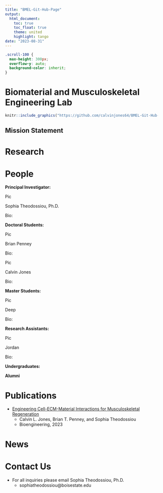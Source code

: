 ```yaml
---
title: "BMEL-Git-Hub-Page"
output:
  html_document:
    toc: true 
    toc_float: true 
    theme: united 
    highlight: tango 
date: "2023-08-31"
---
```


```css
.scroll-100 {
  max-height: 300px;
  overflow-y: auto;
  background-color: inherit;
}

```

# Biomaterial and Musculoskeletal Engineering Lab 

```r

knitr::include_graphics("https://github.com/calvinjones64/BMEL-Git-Hub-Page/blob/main/images/BMEL/BMEL_Logo.jpg?raw=true")

```

## Mission Statement 

# Research


# People 

**Principal Investigator:** 

Pic

Sophia Theodossiou, Ph.D.  

Bio: 

**Doctoral Students:** 

Pic 

Brian Penney 

Bio: 

Pic 

Calvin Jones

Bio: 

**Master Students:** 

Pic 

Deep

Bio: 

**Research Assistants:**

Pic 

Jordan 

Bio:

**Undergraduates:** 

**Alumni** 

# Publications

- [Engineering Cell-ECM-Material Interactions for Musculoskeletal Regeneration](https://www.mdpi.com/2306-5354/10/4/453)
  + Calvin L. Jones, Brian T. Penney, and Sophia Theodossiou 
  + Bioengineering, 2023

# News 

# Contact Us

* For all inquiries please email Sophia Theodossiou, Ph.D.
  + sophiatheodossiou@boisestate.edu

